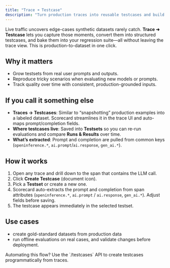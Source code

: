 ```yaml
---
title: "Trace ➜ Testcase"
description: "Turn production traces into reusable testcases and build datasets from real traffic."
---
```



Live traffic uncovers edge-cases synthetic datasets rarely catch. **Trace ➜ Testcase** lets you capture those moments, convert them into structured testcases, and bake them into your regression suite—all without leaving the trace view. This is production-to-dataset in one click.

## Why it matters

- Grow testsets from real user prompts and outputs.
- Reproduce tricky scenarios when evaluating new models or prompts.
- Track quality over time with consistent, production-grounded inputs.

## If you call it something else

- **Traces → Testcases**: Similar to “snapshotting” production examples into a labeled dataset. Scorecard streamlines it in the trace UI and auto-maps prompt/completion fields.
- **Where testcases live**: Saved into **Testsets** so you can re-run evaluations and compare **Runs & Results** over time.
- **What’s extracted**: Prompt and completion are pulled from common keys (`openinference.*`, `ai.prompt`/`ai.response`, `gen_ai.*`).

<DarkLightImage
  lightSrc="/images/tracing-light.png"
  darkSrc="/images/tracing-dark.png"
  caption="Create testcase from span."
  alt="Create testcase from span screenshot."
/>

## How it works

1. Open any trace and drill down to the span that contains the LLM call.
2. Click **Create Testcase** (document icon).
3. Pick a **Testset** or create a new one.
4. Scorecard auto-extracts the prompt and completion from span attributes (`openinference.*`, `ai.prompt` / `ai.response`, `gen_ai.*`). Adjust fields before saving.
5. The testcase appears immediately in the selected testset.

<DarkLightImage
  lightSrc="/images/tracing-dark.png"
  darkSrc="/images/tracing-light.png"
  caption="Field mapping dialog."
  alt="Field mapping dialog screenshot."
/>

## Use cases

- create gold-standard datasets from production data
- run offline evaluations on real cases, and validate changes before deployment.

<Info>
Automating this flow? Use the `/testcases` API to create testcases programmatically from traces.
</Info>